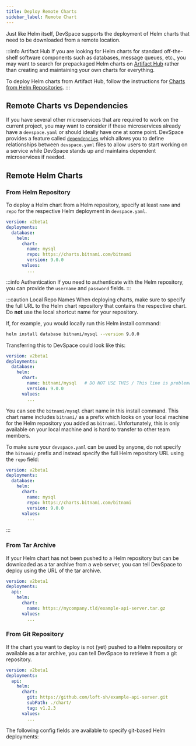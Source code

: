 ```yaml
---
title: Deploy Remote Charts
sidebar_label: Remote Chart
---
```




Just like Helm itself, DevSpace supports the deployment of Helm charts that need to be downloaded from a remote location.

:::info Artifact Hub
If you are looking for Helm charts for standard off-the-shelf software components such as databases, message queues, etc., you may want to search for prepackaged Helm charts on [Artifact Hub](https://artifacthub.io/) rather than creating and maintaining your own charts for everything.

To deploy Helm charts from Artifact Hub, follow the instructions for [Charts from Helm Repositories](#from-helm-repository).
:::


## Remote Charts vs Dependencies
If you have several other microservices that are required to work on the current project, you may want to consider if these microservices already have a `devspace.yaml` or should ideally have one at some point. DevSpace provides a feature called [`dependencies`](../../../dependencies/README.mdx) which allows you to define relationships between `devspace.yaml` files to allow users to start working on a service while DevSpace stands up and maintains dependent microservices if needed.


## Remote Helm Charts

### From Helm Repository
To deploy a Helm chart from a Helm repository, specify at least `name` and `repo` for the respective Helm deployment in `devspace.yaml`.

```yaml title=devspace.yaml
version: v2beta1
deployments:
  database:
    helm:
      chart:
        name: mysql
        repo: https://charts.bitnami.com/bitnami
        version: 9.0.0
      values:
        ...
```

:::info Authentication
If you need to authenticate with the Helm repository, you can provide the `username` and `password` fields.
:::

:::caution Local Repo Names
When deploying charts, make sure to specify the full URL to the Helm chart repository that contains the respective chart. Do **not** use the local shortcut name for your repository.

If, for example, you would locally run this Helm install command:
```bash
helm install database bitnami/mysql --version 9.0.0
```
Transferring this to DevSpace could look like this:

```yaml title=devspace.yaml
version: v2beta1
deployments:
  database:
    helm:
      chart:
        name: bitnami/mysql   # DO NOT USE THIS / This line is problematic!
        version: 9.0.0
      values:
        ...
```

You can see the `bitnami/mysql` chart name in this install command. This chart name includes `bitnami/` as a prefix which looks on your local machine for the Helm repository you added as `bitnami`. Unfortunately, this is only available on your local machine and is hard to transfer to other team members.

To make sure your `devspace.yaml` can be used by anyone, do not specify the `bitnami/` prefix and instead specify the full Helm repository URL using the `repo` field:

```yaml title=devspace.yaml
version: v2beta1
deployments:
  database:
    helm:
      chart:
        name: mysql
        repo: https://charts.bitnami.com/bitnami
        version: 9.0.0
      values:
        ...
```

:::


### From Tar Archive
If your Helm chart has not been pushed to a Helm repository but can be downloaded as a tar archive from a web server, you can tell DevSpace to deploy using the URL of the tar archive.

```yaml title=devspace.yaml
version: v2beta1
deployments:
  api:
    helm:
      chart:
        name: https://mycompany.tld/example-api-server.tar.gz
      values:
        ...
```


### From Git Repository
If the chart you want to deploy is not (yet) pushed to a Helm repository or available as a tar archive, you can tell DevSpace to retrieve it from a git repository.

```yaml title=devspace.yaml
version: v2beta1
deployments:
  api:
    helm:
      chart:
        git: https://github.com/loft-sh/example-api-server.git
        subPath: ./chart/
        tag: v1.2.3
      values:
        ...
```

The following config fields are available to specify git-based Helm deployments:

<GitChartConfigPartial/>
